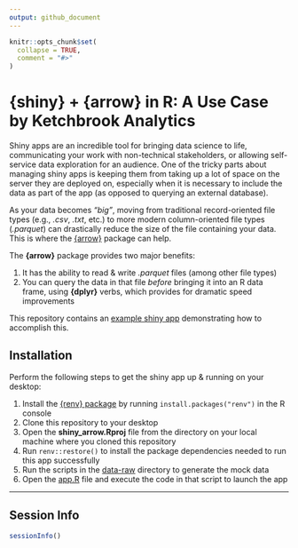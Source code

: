 ```yaml
---
output: github_document
---
```


<!-- README.md is generated from README.Rmd. Please edit that file -->

```r
knitr::opts_chunk$set(
  collapse = TRUE,
  comment = "#>"
)
```

# {shiny} + {arrow} in R: A Use Case by Ketchbrook Analytics

<!-- badges: start -->
<!-- badges: end -->

Shiny apps are an incredible tool for bringing data science to life, communicating your work with non-technical stakeholders, or allowing self-service data exploration for an audience.  One of the tricky parts about managing shiny apps is keeping them from taking up a lot of space on the server they are deployed on, especially when it is necessary to include the data as part of the app (as opposed to querying an external database).

As your data becomes *"big"*, moving from traditional record-oriented file types (e.g., *.csv*, *.txt*, etc.) to more modern column-oriented file types (*.parquet*) can drastically reduce the size of the file containing your data. This is where the [{arrow}]() package can help.

The **{arrow}** package provides two major benefits:

1. It has the ability to read & write *.parquet* files (among other file types)
2. You can query the data in that file *before* bringing it into an R data frame, using **{dplyr}** verbs, which provides for dramatic speed improvements

This repository contains an [example shiny app](app.R) demonstrating how to accomplish this.


## Installation

Perform the following steps to get the shiny app up & running on your desktop:

1. Install the [{renv} package](https://rstudio.github.io/renv/articles/renv.html) by running `install.packages("renv")` in the R console
2. Clone this repository to your desktop
3. Open the **shiny_arrow.Rproj** file from the directory on your local machine where you cloned this repository
4. Run `renv::restore()` to install the package dependencies needed to run this app successfully
5. Run the scripts in the [data-raw](data-raw) directory to generate the mock data
6. Open the [app.R](app.R) file and execute the code in that script to launch the app

***

## Session Info

```r
sessionInfo()
```
